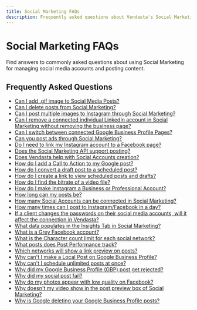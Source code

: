 ```yaml
---
title: Social Marketing FAQs
description: Frequently asked questions about Vendasta's Social Marketing product.
---
```


# Social Marketing FAQs

Find answers to commonly asked questions about using Social Marketing for managing social media accounts and posting content.

## Frequently Asked Questions

- [Can I add .gif image to Social Media Posts?](/vendasta-products/social-marketing/faqs/can-i-add-gif-image-to-social-media-posts)
- [Can I delete posts from Social Marketing?](/vendasta-products/social-marketing/faqs/can-i-delete-posts-from-social-marketing)
- [Can I post multiple images to Instagram through Social Marketing?](/vendasta-products/social-marketing/faqs/can-i-post-multiple-images-to-instagram-through-social-marketing)
- [Can I remove a connected individual LinkedIn account in Social Marketing without removing the business page?](/vendasta-products/social-marketing/faqs/can-i-remove-a-connected-individual-linkedin-account-in-social-marketing-without-removing-the-business-page)
- [Can I switch between connected Google Business Profile Pages?](/vendasta-products/social-marketing/faqs/can-i-switch-between-connected-google-business-profile-pages)
- [Can you post ads through Social Marketing?](/vendasta-products/social-marketing/faqs/can-you-post-ads-through-social-marketing)
- [Do I need to link my Instagram account to a Facebook page?](/vendasta-products/social-marketing/faqs/do-i-need-to-link-my-instagram-account-to-a-facebook-page)
- [Does the Social Marketing API support posting?](/vendasta-products/social-marketing/faqs/does-the-social-marketing-api-support-posting)
- [Does Vendasta help with Social Accounts creation?](/vendasta-products/social-marketing/faqs/does-vendasta-help-with-social-accounts-creation)
- [How do I add a Call to Action to my Google post?](/vendasta-products/social-marketing/faqs/how-do-i-add-a-call-to-action-to-my-google-post)
- [How do I convert a draft post to a scheduled post?](/vendasta-products/social-marketing/faqs/how-do-i-convert-a-draft-post-to-a-scheduled-post)
- [How do I create a link to view scheduled posts and drafts?](/vendasta-products/social-marketing/faqs/create-link-view-scheduled-posts-drafts)
- [How do I find the bitrate of a video file?](/vendasta-products/social-marketing/faqs/find-bitrate-video-file)
- [How do I make Instagram a Business or Professional Account?](/vendasta-products/social-marketing/faqs/instagram-business-account)
- [How long can my posts be?](/vendasta-products/social-marketing/faqs/post-length-limits)
- [How many Social Accounts can be connected in Social Marketing?](/vendasta-products/social-marketing/faqs/social-account-connection-limits)
- [How many times can I post to Instagram/Facebook in a day?](/vendasta-products/social-marketing/faqs/instagram-facebook-posting-limits)
- [If a client changes the passwords on their social media accounts, will it affect the connection in Vendasta?](/vendasta-products/social-marketing/faqs/password-changes-affect-connection)
- [What data populates in the Insights Tab in Social Marketing?](/vendasta-products/social-marketing/faqs/insights-tab-data)
- [What is a Grey Facebook account?](/vendasta-products/social-marketing/faqs/grey-facebook-account)
- [What is the Character count limit for each social network?](/vendasta-products/social-marketing/faqs/character-count-limit-social-networks)
- [What posts does Post Performance track?](/vendasta-products/social-marketing/faqs/what-posts-does-post-performance-track)
- [Which networks will show a link preview on posts?](/vendasta-products/social-marketing/faqs/which-networks-will-show-link-preview)
- [Why can't I make a Local Post on Google Business Profile?](/vendasta-products/social-marketing/faqs/why-cant-i-make-local-post-google-business-profile)
- [Why can't I schedule unlimited posts at once?](/vendasta-products/social-marketing/faqs/why-cant-i-schedule-unlimited-posts)
- [Why did my Google Business Profile (GBP) post get rejected?](/vendasta-products/social-marketing/faqs/why-did-my-google-business-profile-post-get-rejected)
- [Why did my social post fail?](/vendasta-products/social-marketing/faqs/why-did-my-social-post-fail)
- [Why do my photos appear with low quality on Facebook?](/vendasta-products/social-marketing/faqs/why-do-my-photos-appear-with-low-quality-on-facebook)
- [Why doesn't my video show in the post preview box of Social Marketing?](/vendasta-products/social-marketing/faqs/why-doesnt-my-video-show-in-the-post-preview-box-of-social-marketing)
- [Why is Google deleting your Google Business Profile posts?](/vendasta-products/social-marketing/faqs/why-is-google-deleting-your-google-business-profile-posts)